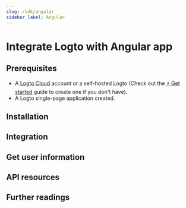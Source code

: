 ```yaml
---
slug: /sdk/angular
sidebar_label: Angular
---
```




# Integrate Logto with Angular app

<GuideTip />

## Prerequisites

- A [Logto Cloud](https://cloud.logto.io) account or a self-hosted Logto (Check out the [⚡ Get started](https://docs.logto.io/docs/guides/get-started/) guide to create one if you don't have).
- A Logto single-page application created.

## Installation

<Installation />

## Integration

<Integration />

## Get user information

<GetUserInformation />

## API resources

<ApiResources />

## Further readings

<FurtherReadings />
